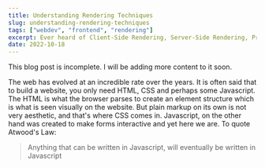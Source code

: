 ```yaml
---
title: Understanding Rendering Techniques
slug: understanding-rendering-techniques
tags: ["webdev", "frontend", "rendering"]
excerpt: Ever heard of Client-Side Rendering, Server-Side Rendering, Pre-rendering, Static Site Generation and Incremental Static Regeneration and wondered the difference between all of them and which rendering technique you should use?
date: 2022-10-18
---
```



<Alert variant="danger">This blog post is incomplete. I will be adding more content to it soon.</Alert>

The web has evolved at an incredible rate over the years. It is often said that to build a website, you only need HTML, CSS and perhaps some Javascript. The HTML is what the browser parses to create an element structure which is what is seen visually on the website. But plain markup on its own is not very aesthetic, and that's where CSS comes in. Javascript, on the other hand was created to make forms interactive and yet here we are. To quote Atwood's Law:

> Anything that can be written in Javascript, will eventually be written in Javascript
